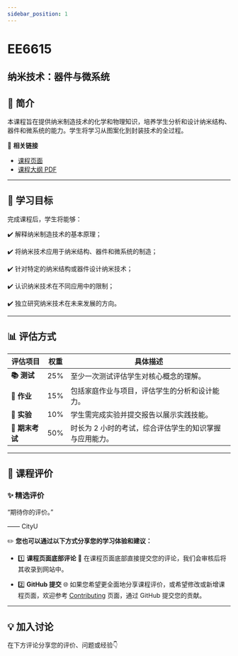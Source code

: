 ```yaml
---
sidebar_position: 1
---
```


# EE6615
## 纳米技术：器件与微系统

## **📘 简介**
本课程旨在提供纳米制造技术的化学和物理知识，培养学生分析和设计纳米结构、器件和微系统的能力。学生将学习从图案化到封装技术的全过程。

🔗 **相关链接**
- [课程页面](https://www.cityu.edu.hk/catalogue/pg/202425/course/EE6615.htm)
- [课程大纲 PDF](https://www.cityu.edu.hk/catalogue/pg/202425/course/EE6615.pdf)

---

## **🎯 学习目标**

完成课程后，学生将能够：

✔️ 解释纳米制造技术的基本原理；

✔️ 将纳米技术应用于纳米结构、器件和微系统的制造；

✔️ 针对特定的纳米结构或器件设计纳米技术；

✔️ 认识纳米技术在不同应用中的限制；

✔️ 独立研究纳米技术在未来发展的方向。

---

## **📊 评估方式**

| **评估项目**          | **权重** | **具体描述**                                                                                       |
|----------------------|---------|---------------------------------------------------------------------------------------------------|
| **📚 测试**            | 25%     | 至少一次测试评估学生对核心概念的理解。                                                              |
| **📝 作业**           | 15%     | 包括家庭作业与项目，评估学生的分析和设计能力。                                                      |
| **📝 实验**           | 10%     | 学生需完成实验并提交报告以展示实践技能。                                                            |
| **📖 期末考试**       | 50%     | 时长为 2 小时的考试，综合评估学生的知识掌握与应用能力。                                             |

---

## **💬 课程评价**

### ✨ **精选评价**
<div className={commentStyles.commentBox}>
    <p className={commentStyles.commentText}>
        “期待你的评价。”
    </p>
    <p className={commentStyles.commentAuthor}>—— CityU</p>
</div>

✏️ **您也可以通过以下方式分享您的学习体验和建议：**

- 1️⃣ **课程页面底部评论**
💬 在课程页面底部直接提交您的评论，我们会审核后将其收录到网站中。

- 2️⃣ **GitHub 提交**
🌐 如果您希望更全面地分享课程评价，或希望修改或新增课程页面，欢迎参考 [Contributing](https://penjc.github.io/CityU/contributing) 页面，通过 GitHub 提交您的贡献。

---

## **💡 加入讨论**

在下方评论分享您的评价、问题或经验👇
<Utterances />